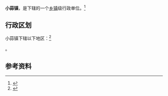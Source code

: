 {{中国乡级行政区|14/11/26/103/000}}

'''小蒜镇'''，是{{PRC admin/fullname|14/11/26/103/000|3}}下辖的一个[[乡镇|乡镇]]级行政单位。<ref>{{PRC admin/ref sgc|{{PRC admin/parent|14/11/26/103/000}}}}</ref>

== 行政区划 ==

小蒜镇下辖以下地区：<ref>{{PRC admin/ref sgc|14/11/26/103/000}}</ref>

{{PRC admin/children|14/11/26/103/000}}。

== 参考资料 ==

{{reflist}}

{{行政区划小作品}}
{{PRC admin/navcat|14/11/26/103/000}}